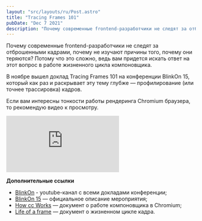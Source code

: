 ```yaml
---
layout: "src/layouts/ru/Post.astro"
title: "Tracing Frames 101"
pubDate: "Dec 7 2021"
description: "Почему современные frontend-разработчики не следят за отброшенными кадрами, почему не занимаются изучением того, почему они теряются? Потому что это сложно, ведь вам придется искать ответ на этот вопрос в работе жизненного цикла компоновщика."
---
```


Почему современные frontend-разработчики не следят за отброшенными кадрами, почему не изучают причины того, почему они теряются? Потому что это сложно, ведь вам придется искать ответ на этот вопрос в работе жизненного цикла компоновщика.

В ноябре вышел доклад Tracing Frames 101 на конференции BlinkOn 15, который как раз и раскрывает эту тему глубже — профилирование (или точнее трассировка) кадров.

Если вам интересны тонкости работы рендеринга Chromium браузера, то рекомендую видео к просмотру.

<iframe
  src="https://www.youtube.com/embed/Nh20opHeE8c"
  title="YouTube video player"
  frameborder="0"
  allowfullscreen
></iframe>

**Дополнительные ссылки**

- [BlinkOn](https://www.youtube.com/user/blinkontalks/videos) - youtube-канал с всеми докладами конференции;
- [BlinkOn 15](https://www.chromium.org/events/blinkon-15) — официальное описание мероприятия;
- [How cc Works](https://chromium.googlesource.com/chromium/src/+/refs/heads/main/docs/how_cc_works.md) — документ о работе компоновщика в Chromium;
- [Life of a frame](https://chromium.googlesource.com/chromium/src/+/HEAD/docs/life_of_a_frame.md) — документ о жизненном цикле кадра.
